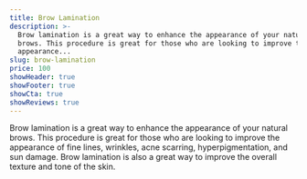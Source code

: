 ```yaml
---
title: Brow Lamination
description: >-
  Brow lamination is a great way to enhance the appearance of your natural
  brows. This procedure is great for those who are looking to improve the
  appearance...
slug: brow-lamination
price: 100
showHeader: true
showFooter: true
showCta: true
showReviews: true
---
```


Brow lamination is a great way to enhance the appearance of your natural brows. This procedure is great for those who are looking to improve the appearance of fine lines, wrinkles, acne scarring, hyperpigmentation, and sun damage. Brow lamination is also a great way to improve the overall texture and tone of the skin.
